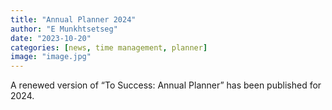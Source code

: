 ```yaml
---
title: "Annual Planner 2024"
author: "E Munkhtsetseg"
date: "2023-10-20"
categories: [news, time management, planner]
image: "image.jpg"
---
```


A renewed version of "To Success: Annual Planner" has been published for 2024.
